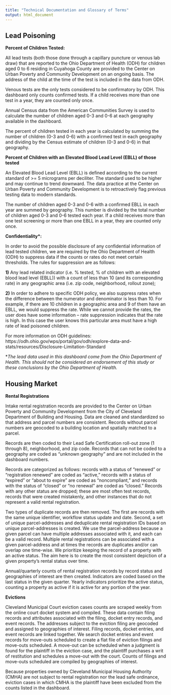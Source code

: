 ```yaml
---
title: "Technical Documentation and Glossary of Terms"
output: html_document
---
```





## Lead Poisoning

**Percent of Children Tested:**

All lead tests (both those done through a capillary puncture or venous lab draw) that are reported to the Ohio Department of Health (ODH) for children aged 0 to 6 residing in Cuyahoga County are provided to the Center on Urban Poverty and Community Development on an ongoing basis. The address of the child at the time of the test is included in the data from ODH.

Venous tests are the only tests considered to be confirmatory by ODH.  This dashboard only counts confirmed tests. If a child receives more than one test in a year, they are counted only once.

Annual Census data from the American Communities Survey is used to calculate the number of children aged 0-3 and 0-6 at each geography available in the dashboard. 

The percent of children tested in each year is calculated by summing the number of children (0-3 and 0-6) with a confirmed test in each geography and dividing by the Census estimate of children (0-3 and 0-6) in that geography.


**Percent of Children with an Elevated Blood Lead Level (EBLL) of those tested**

An Elevated Blood Lead Level (EBLL) is defined according to the current standard of >= 5 micrograms per deciliter.  The standard used to be higher and may continue to trend downward. The data practice at the Center on Urban Poverty and Community Development is to retroactively flag previous testing data to modern standards. 

The number of children aged 0-3 and 0-6 with a confirmed EBLL in each year are summed by geography.  This number is divided by the total number of children aged 0-3 and 0-6 tested each year.  If a child receives more than one test screening or more than one EBLL in a year, they are counted only once.


**Confidentiality\*:**

In order to avoid the possible disclosure of any confidential information of  lead tested children, we are required by the Ohio Department of Health (ODH) to suppress data if the counts or rates do not meet certain thresholds. The rules for suppression are as follows:
 
**1)** Any lead related indicator (i.e. % tested, % of children with an elevated blood lead level (EBLL)) with a count of less than 10 (and its corresponding rate) in any geographic area (i.e. zip code, neighborhood, rollout zone);
 
**2)** In order to adhere to specific ODH policy, we also suppress rates when the difference between the numerator and denominator is less than 10. For example, if there are 10 children in a geographic area and 9 of them have an EBLL, we would suppress the rate. While we cannot provide the rates, the user does have some information – rate suppression indicates that the rate is high. In this case the user knows this particular area must have a high rate of lead poisoned children.

For more information on ODH guidelines: https://odh.ohio.gov/wps/portal/gov/odh/explore-data-and-stats/resources/Disclosure-Limitation-Standard


\**The lead data used in this dashboard come from the Ohio Department of Health. This should not be considered an endorsement of this study or these conclusions by the Ohio Department of Health.*

 

## Housing Market

**Rental Registrations**
 
Intake rental registration records are provided to the Center on Urban Poverty and Community Development from the City of Cleveland Department of Building and Housing.  Data are cleaned and standardized so that address and parcel numbers are consistent. Records without parcel numbers are geocoded to a building location and spatially matched to a parcel. 


Records are then coded to their Lead Safe Certification roll-out zone (1 through 8), neighborhood, and zip code. Records that can not be coded to a geography are coded as “unknown geography” and are not included in the dashboard numbers.


Records are categorized as follows: records with a status of “renewed” or “registration renewed” are coded as “active,” records with a status of “expired” or “about to expire” are coded as “noncompliant,” and records with the status of “closed” or “no renewal” are coded as “closed.” Records with any other status are dropped; these are most often test records, records that were created mistakenly, and other instances that do not represent a valid rental registration.


Two types of duplicate records are then removed. The first are records with the same unique identifier, workflow status update and date. Second, a set of unique parcel-addresses and deduplicate rental registration IDs based on unique parcel-addresses is created. We use the parcel-address because a given parcel can have multiple addresses associated with it, and each can be a valid record. Multiple rental registrations can be associated with a given parcel-address and at times the records are duplicates and/or can overlap one time-wise. We prioritize keeping the record of a property with an active status. The aim here is to create the most consistent depiction of a given property’s rental status over time.


Annual/quarterly counts of rental registration records by record status and geographies of interest are then created. Indicators are coded based on the last status in the given quarter. Yearly indicators prioritize the active status, counting a property as active if it is active for any portion of the year.
 
**Evictions**

Cleveland Municipal Court eviction cases counts are scraped weekly from the online court docket system and compiled.  These data contain filing records and attributes associated with the filing, docket entry records, and event records. The addresses subject to the eviction filing are geocoded and assigned to geographies of interest. Filing records, docket entries, and event records are linked together. We search docket entries and event records for move-outs scheduled to create a flat file of eviction filings and move-outs scheduled. A move-out can be scheduled when a judgment is found for the plaintiff in the eviction case, and the plaintiff purchases a writ of restitution and schedules a move-out with the court. Counts of filings and move-outs scheduled are compiled by geographies of interest.

Because properties owned by Cleveland Municipal Housing Authority (CMHA) are not subject to rental registration nor the lead safe ordinance, eviction cases in which CMHA is the plaintiff have been excluded from the counts listed in the dashboard.




